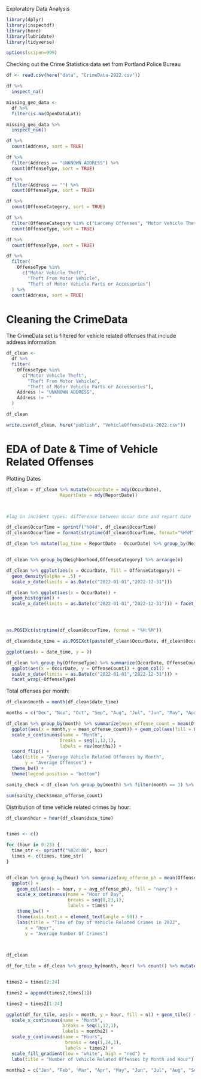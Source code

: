 
Exploratory Data Analysis

```r
library(dplyr)
library(inspectdf)
library(here)
library(lubridate)
library(tidyverse)

options(scipen=999)

```

Checking out the Crime Statistics data set from Portland Police Bureau

```r
df <- read.csv(here("data", "CrimeData-2022.csv"))

df %>% 
  inspect_na()
```
```r
missing_geo_data <- 
  df %>% 
  filter(is.na(OpenDataLat))

missing_geo_data %>% 
  inspect_num()
```

```r
df %>% 
  count(Address, sort = TRUE)
```

```r
df %>% 
  filter(Address == "UNKNOWN ADDRESS") %>% 
  count(OffenseType, sort = TRUE)
```
```r
df %>% 
  filter(Address == "") %>% 
  count(OffenseType, sort = TRUE)
```

```r
df %>% 
  count(OffenseCategory, sort = TRUE)
```

```r
df %>% 
  filter(OffenseCategory %in% c("Larceny Offenses", "Motor Vehicle Theft")) %>% 
  count(OffenseType, sort = TRUE)
```

```r
df %>% 
  count(OffenseType, sort = TRUE)
```
```r
df %>% 
  filter(
    OffenseType %in% 
      c("Motor Vehicle Theft", 
        "Theft From Motor Vehicle", 
        "Theft of Motor Vehicle Parts or Accessories")
  ) %>% 
  count(Address, sort = TRUE)
```
# Cleaning the CrimeData 

The CrimeData set is filtered for vehicle related offenses that include address information

```r
df_clean <- 
  df %>% 
  filter(
    OffenseType %in% 
      c("Motor Vehicle Theft", 
        "Theft From Motor Vehicle", 
        "Theft of Motor Vehicle Parts or Accessories"),
    Address != "UNKNOWN ADDRESS",
    Address != ""
  ) 

df_clean
```

```r
write.csv(df_clean, here("publish", "VehicleOffenseData-2022.csv"))
```


# EDA of Date & Time of Vehicle Related Offenses 

Plotting Dates 
```r
df_clean = df_clean %>% mutate(OccurDate = mdy(OccurDate), 
                    ReportDate = mdy(ReportDate))



#lag in incident types: difference between occur date and report date 

df_clean$OccurTime = sprintf("%04d", df_clean$OccurTime) 
df_clean$OccurTime = format(strptime(df_clean$OccurTime, format="%H%M"), format = "%H:%M")

df_clean %>% mutate(lag_time = ReportDate - OccurDate) %>% group_by(Neighborhood, OffenseCategory, OffenseType) %>% arrange(desc(lag_time))


df_clean %>% group_by(Neighborhood,OffenseCategory) %>% arrange(n)

df_clean %>% ggplot(aes(x = OccurDate, fill = OffenseCategory)) + 
  geom_density(alpha = .5) + 
  scale_x_date(limits = as.Date(c("2022-01-01","2022-12-31")))

df_clean %>% ggplot(aes(x = OccurDate)) + 
  geom_histogram() + 
  scale_x_date(limits = as.Date(c("2022-01-01","2022-12-31"))) + facet_wrap(~OffenseCategory) 





```


```r
as.POSIXct(strptime(df_clean$OccurTime, format = "%H:%M"))

df_clean$date_time = as.POSIXct(paste(df_clean$OccurDate, df_clean$OccurTime), format = "%Y-%m-%d %H:%M")

ggplot(aes(x = date_time, y = ))

df_clean %>% group_by(OffenseType) %>% summarize(OccurDate, OffenseCount) %>% arrange(desc(OffenseCount)) %>% 
  ggplot(aes(x = OccurDate, y = OffenseCount)) + geom_col() + 
  scale_x_date(limits = as.Date(c("2022-01-01","2022-12-31"))) + 
  facet_wrap(~OffenseType) 

```
Total offenses per month: 

```r
df_clean$month = month(df_clean$date_time)

months = c("Dec", "Nov", "Oct", "Sep", "Aug", "Jul", "Jun", "May", "Apr", "Mar", "Feb", "Jan")

df_clean %>% group_by(month) %>% summarize(mean_offense_count = mean(OffenseCount), OffenseType) %>% 
  ggplot(aes(x = month,y = mean_offense_count)) + geom_col(aes(fill = OffenseType)) + 
  scale_x_continuous(name = "Month", 
                    breaks = seq(1,12,1), 
                    labels = rev(months)) + 
  coord_flip() + 
  labs(title = "Average Vehicle Related Offenses by Month",
       y = "Average Offenses") + 
  theme_bw() + 
  theme(legend.position = "bottom")

```

```r
sanity_check = df_clean %>% group_by(month) %>% filter(month == 3) %>% summarize(mean_offense_count = mean(OffenseCount), OffenseType) 

sum(sanity_check$mean_offense_count)
```

Distribution of time vehicle related crimes by hour: 

```r
df_clean$hour = hour(df_clean$date_time)


times <- c()

for (hour in 0:23) {
  time_str <- sprintf("%02d:00", hour)
  times <- c(times, time_str)
}


df_clean %>% group_by(hour) %>% summarize(avg_offense_ph = mean(OffenseCount), OffenseType) %>% 
  ggplot() + 
    geom_col(aes(x = hour, y = avg_offense_ph), fill = "navy") + 
    scale_x_continuous(name = "Hour of Day", 
                       breaks = seq(0,23,1), 
                       labels = times) + 
    theme_bw() + 
    theme(axis.text.x = element_text(angle = 90)) + 
    labs(title = "Time of Day of Vehicle Related Crimes in 2022", 
       x = "Hour", 
       y = "Average Number Of Crimes")

                        
```

```r
df_clean
```



```r
df_for_tile = df_clean %>% group_by(month, hour) %>% count() %>% mutate(hour = ifelse(hour ==0, 24,hour))


times2 = times[2:24]

times2 = append(times2,times[1])

times2 = times2[1:24]

ggplot(df_for_tile, aes(x = month, y = hour, fill = n)) + geom_tile() + 
  scale_x_continuous(name = "Month", 
                     breaks = seq(1,12,1), 
                     labels = months2) + 
  scale_y_continuous(name = "Hours",
                      breaks = seq(1,24,1), 
                      labels = times2) + 
  scale_fill_gradient(low = "white", high = "red") + 
  labs(title = "Number of Vehicle Related Offenses by Month and Hour")

months2 = c("Jan", "Feb", "Mar", "Apr", "May", "Jun", "Jul", "Aug", "Sep", "Oct", "Nov", "Dec")
  
```


